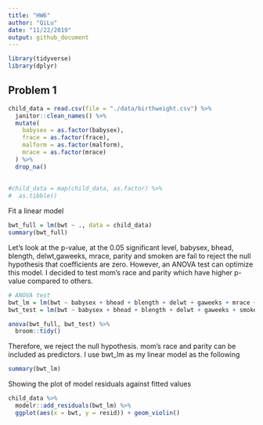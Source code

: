```yaml
---
title: "HW6"
author: "QiLu"
date: "11/22/2019"
output: github_document
---
```


```r
library(tidyverse)
library(dplyr)

```

## Problem 1
```r
child_data = read.csv(file = "./data/birthweight.csv") %>% 
  janitor::clean_names() %>% 
  mutate(
    babysex = as.factor(babysex),
    frace = as.factor(frace),
    malform = as.factor(malform),
    mrace = as.factor(mrace)
  ) %>% 
  drop_na()
 
  
#child_data = map(child_data, as.factor) %>% 
#  as.tibble()
```
  
  Fit a linear model 
```r
bwt_full = lm(bwt ~ ., data = child_data)
summary(bwt_full)
```

Let's look at the p-value, at the 0.05 significant level, babysex, bhead, blength, delwt,gaweeks, mrace, parity and smoken are fail to reject the null hypothesis that coefficients are zero. However, an ANOVA test can optimize this model. I decided to test mom's race and parity which have higher p-value compared to others.

```r
# ANOVA test
bwt_lm = lm(bwt ~ babysex + bhead + blength + delwt + gaweeks + mrace + parity + smoken, data = child_data)
bwt_test = lm(bwt ~ babysex + bhead + blength + delwt + gaweeks + smoken, data = child_data)

anova(bwt_full, bwt_test) %>% 
  broom::tidy()

```
Therefore, we reject the null hypothesis. mom's race and parity can be included as predictors. I use bwt_lm as my linear model as the following
```r
summary(bwt_lm)
```
Showing the plot of model residuals against fitted values
```r

child_data %>% 
  modelr::add_residuals(bwt_lm) %>% 
  ggplot(aes(x = bwt, y = resid)) + geom_violin()

```






